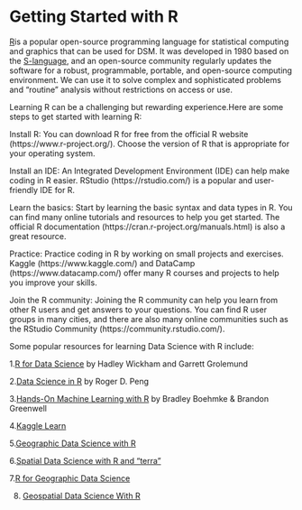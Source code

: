 # Getting Started with R {.unnumbered}


[R](https://www.r-project.org/)is a popular open-source programming language for statistical computing and graphics that can be used for DSM.  It was developed in 1980 based on the [S-language](https://en.wikipedia.org/wiki/S_(programming_language)), and an open-source community regularly updates the software for a robust, programmable, portable, and open-source computing environment. We can use it to solve complex and sophisticated problems and "routine" analysis without restrictions on access or use.

Learning R can be a challenging but rewarding experience.Here are some steps to get started with learning R:

Install R: You can download R for free from the official R website (https://www.r-project.org/). Choose the version of R that is appropriate for your operating system.

Install an IDE: An Integrated Development Environment (IDE) can help make coding in R easier. RStudio (https://rstudio.com/) is a popular and user-friendly IDE for R.

Learn the basics: Start by learning the basic syntax and data types in R. You can find many online tutorials and resources to help you get started. The official R documentation (https://cran.r-project.org/manuals.html) is also a great resource.

Practice: Practice coding in R by working on small projects and exercises. Kaggle (https://www.kaggle.com/) and DataCamp (https://www.datacamp.com/) offer many R courses and projects to help you improve your skills.

Join the R community: Joining the R community can help you learn from other R users and get answers to your questions. You can find R user groups in many cities, and there are also many online communities such as the RStudio Community (https://community.rstudio.com/).


Some popular resources for learning Data Science with R include:

1.[R for Data Science](https://r4ds.had.co.nz/) by Hadley Wickham and Garrett Grolemund

2.[Data Science in R](https://bookdown.org/rdpeng/rprogdatascience/) by Roger D. Peng

3.[Hands-On Machine Learning with R](https://bradleyboehmke.github.io/HOML) by Bradley Boehmke & Brandon Greenwell

4.[Kaggle Learn](https://www.kaggle.com/code/rtatman/welcome-to-data-science-in-r)

5.[Geographic Data Science with R](https://bookdown.org/mcwimberly/gdswr-book/)

6.[Spatial Data Science with R and “terra”](https://rspatial.org/)

7.[R for Geographic Data Science](https://sdesabbata.github.io/r-for-geographic-data-science/index.html)

8. [Geospatial Data Science With R](https://zia207.github.io/geospatial-r-github.io/)


